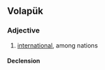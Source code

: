 ==Volapük==

===Adjective===
{{head|vo|adjective}}

# [[international]], among nations

====Declension====
{{vo-decl-adj}}